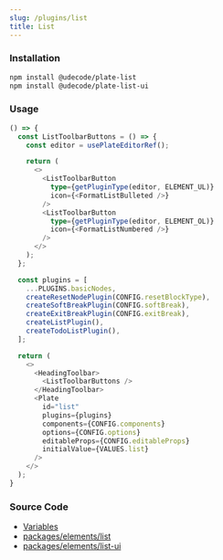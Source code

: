 ```yaml
---
slug: /plugins/list
title: List
---
```


### Installation

```bash npm2yarn
npm install @udecode/plate-list
npm install @udecode/plate-list-ui
```

### Usage

```ts live
() => {
  const ListToolbarButtons = () => {
    const editor = usePlateEditorRef();

    return (
      <>
        <ListToolbarButton
          type={getPluginType(editor, ELEMENT_UL)}
          icon={<FormatListBulleted />}
        />
        <ListToolbarButton
          type={getPluginType(editor, ELEMENT_OL)}
          icon={<FormatListNumbered />}
        />
      </>
    );
  };

  const plugins = [
    ...PLUGINS.basicNodes,
    createResetNodePlugin(CONFIG.resetBlockType),
    createSoftBreakPlugin(CONFIG.softBreak),
    createExitBreakPlugin(CONFIG.exitBreak),
    createListPlugin(),
    createTodoListPlugin(),
  ];

  return (
    <>
      <HeadingToolbar>
        <ListToolbarButtons />
      </HeadingToolbar>
      <Plate
        id="list"
        plugins={plugins}
        components={CONFIG.components}
        options={CONFIG.options}
        editableProps={CONFIG.editableProps}
        initialValue={VALUES.list}
      />
    </>
  );
}
```

### Source Code

- [Variables](https://github.com/udecode/plate/blob/main/docs/src/live/live.tsx)
- [packages/elements/list](https://github.com/udecode/plate/tree/main/packages/elements/list/src)
- [packages/elements/list-ui](https://github.com/udecode/plate/tree/main/packages/elements/list-ui/src)
